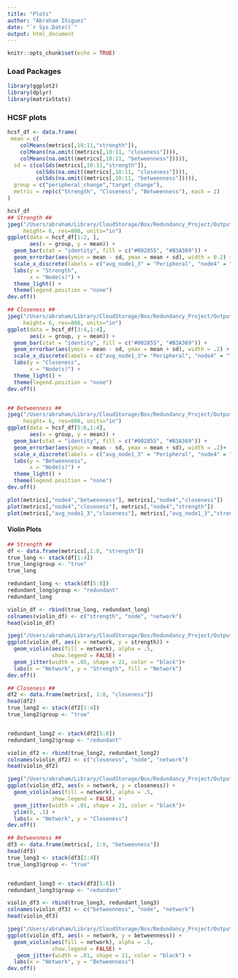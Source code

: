 ```yaml
---
title: "Plots"
author: "Abraham Iñiguez"
date: "`r Sys.Date()`"
output: html_document
---
```


```r
knitr::opts_chunk$set(echo = TRUE)
```

### Load Packages
```r
library(ggplot2)
library(dplyr)
library(matrixStats)
```


### HCSF plots

```r
hcsf_df <- data.frame(
 mean = c(
    colMeans(metrics[,10:11,"strength"]),
    colMeans(na.omit((metrics[,10:11, "closeness"]))),
    colMeans(na.omit((metrics[,10:11, "betweenness"])))),
  sd = c(colSds(metrics[,10:11,"strength"]),
         colSds(na.omit((metrics[,10:11, "closeness"]))),
         colSds(na.omit((metrics[,10:11, "betweenness"])))),
  group = c("peripheral_change","target_change"),
  metric = rep(c("Strength", "Closeness", "Betweenness"), each = 2)
)

hcsf_df
## Strength ##
jpeg("/Users/abraham/Library/CloudStorage/Box/Redundancy_Project/Output/Strength Comparison HCSF.jpg", width= 12,
     height= 6, res=800, units="in")
ggplot(data = hcsf_df[1:2, ],
       aes(x = group, y = mean)) +
  geom_bar(stat = "identity", fill = c("#002855", "#B3A369")) +
  geom_errorbar(aes(ymin = mean - sd, ymax = mean + sd), width = 0.2) +
  scale_x_discrete(labels = c("avg_node1_3" = "Peripheral", "node4" = "Target")) +
  labs(y = "Strength",
       x = "Node(s)") + 
  theme_light() +
  theme(legend.position = "none")
dev.off()

## Closeness ##
jpeg("/Users/abraham/Library/CloudStorage/Box/Redundancy_Project/Output/Closeness Comparison HCSF.jpg", width= 12,
     height= 6, res=800, units="in")
ggplot(data = hcsf_df[3:4,1:4],
       aes(x = group, y = mean)) +
  geom_bar(stat = "identity", fill = c("#002855", "#B3A369")) +
  geom_errorbar(aes(ymin = mean - sd, ymax = mean + sd), width = .2) +
  scale_x_discrete(labels = c("avg_node1_3"= "Peripheral", "node4" = "Target")) +
  labs(y = "Closeness",
       x = "Node(s)") + 
  theme_light() +
  theme(legend.position = "none")
dev.off()


## Betweenness ## 
jpeg("/Users/abraham/Library/CloudStorage/Box/Redundancy_Project/Output/Betweenness Comparison HCSF.jpg", width= 12,
     height= 6, res=800, units="in")
ggplot(data = hcsf_df[5:6,1:4],
       aes(x = group, y = mean)) +
  geom_bar(stat = "identity", fill = c("#002855", "#B3A369")) +
  geom_errorbar(aes(ymin = mean - sd, ymax = mean + sd), width = .2)+
  scale_x_discrete(labels = c("avg_node1_3" = "Peripheral", "node4" = "Target"))+
  labs(y = "Betweenness",
       x = "Node(s)") + 
  theme_light() +
  theme(legend.position = "none")
dev.off()
```

```r
plot(metrics[,"node4","betweenness"], metrics[,"node4","closeness"])
plot(metrics[,"node4","closeness"], metrics[,"node4","strength"])
plot(metrics[,"avg_node1_3","closeness"], metrics[,"avg_node1_3","strength"])


```

#### Violin Plots

```r

## Strength ##
df <- data.frame(metrics[,1:8, "strength"])
true_long <- stack(df[1:4])
true_long$group <- "true"
true_long

redundant_long <- stack(df[5:8])
redundant_long$group <- "redundant"
redundant_long

violin_df <- rbind(true_long, redundant_long)
colnames(violin_df) <- c("strength", "node", "network")
head(violin_df)

jpeg("/Users/abraham/Library/CloudStorage/Box/Redundancy_Project/Output/Strength Violin Plot HCSF.jpg", width= 12, height= 6, res=800, units="in")
ggplot(violin_df, aes(x = network, y = strength)) +
  geom_violin(aes(fill = network), alpha = .5,
              show.legend = FALSE) +
  geom_jitter(width = .05, shape = 21, color = "black")+
  labs(x = "Network", y = "Strength", fill = "Network")
dev.off()

## Closeness ##
df2 <- data.frame(metrics[, 1:8, "closeness"])
head(df2)
true_long2 <- stack(df2[1:4])
true_long2$group <- "true"


redundant_long2 <- stack(df2[5:8])
redundant_long2$group <- "redundant"

violin_df2 <- rbind(true_long2, redundant_long2)
colnames(violin_df2) <- c("closeness", "node", "network")
head(violin_df2)

jpeg("/Users/abraham/Library/CloudStorage/Box/Redundancy_Project/Output/Closeness Violin Plot HCSF.jpg", width= 12, height= 6, res=800, units="in")
ggplot(violin_df2, aes(x = network, y = closeness)) +
  geom_violin(aes(fill = network), alpha = .5,
              show.legend = FALSE) +
  geom_jitter(width = .01, shape = 21, color = "black")+
  ylim(0, .1) +
  labs(x = "Network", y = "Closeness")
dev.off()

## Betweenness ## 
df3 <- data.frame(metrics[, 1:8, "betweenness"])
head(df3)
true_long3 <- stack(df3[1:4])
true_long3$group <- "true"


redundant_long3 <- stack(df3[5:8])
redundant_long3$group <- "redundant"

violin_df3 <- rbind(true_long3, redundant_long3)
colnames(violin_df3) <- c("betweenness", "node", "network")
head(violin_df3)

jpeg("/Users/abraham/Library/CloudStorage/Box/Redundancy_Project/Output/Betweenness Violin Plot HCSF.jpg", width= 12, height= 6, res=800, units="in")
ggplot(violin_df3, aes(x = network, y = betweenness)) +
  geom_violin(aes(fill = network), alpha = .5,
              show.legend = FALSE) +
   geom_jitter(width = .01, shape = 21, color = "black") +
  labs(x = "Network", y = "Betweenness")
dev.off()

```

